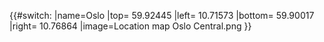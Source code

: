 {{#switch:{{{1}}}
|name=Oslo
|top= 59.92445
|left= 10.71573
|bottom= 59.90017
|right= 10.76864
|image=Location map Oslo Central.png 
}}<noinclude>
{{Location map/Info}}
[[Category:Norway location map templates|{{PAGENAME}}]]
</noinclude>